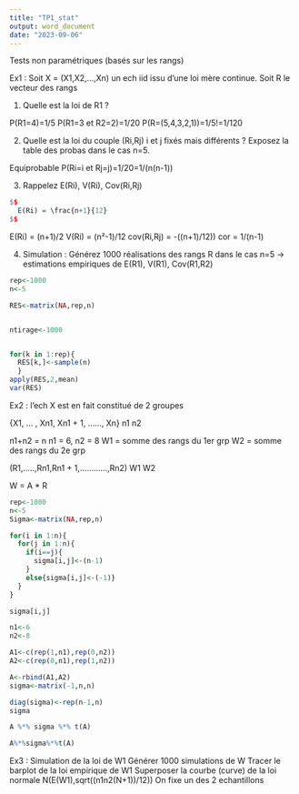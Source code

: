 ---
title: "TP1_stat"
output: word_document
date: "2023-09-06"
---

Tests non paramétriques (basés sur les rangs)

Ex1 : Soit X = (X1,X2,...,Xn) un ech iid issu d'une loi mère continue. 
Soit R le vecteur des rangs

1) Quelle  est la loi de R1 ?

P(R1=4)=1/5
P(R1=3 et R2=2)=1/20
P(R=(5,4,3,2,1))=1/5!=1/120

2) Quelle est la loi du couple (Ri,Rj) i et j fixés mais différents ?
Exposez la table des probas dans le cas n=5.

Equiprobable P(Ri=i et Rj=j)=1/20=1/(n(n-1))


3) Rappelez E(Ri), V(Ri), Cov(Ri,Rj)
```{r}
$$
  E(Ri) = \frac{n+1}{12} 
$$
```

E(Ri) = (n+1)/2
V(Ri) = (n²-1)/12
cov(Ri,Rj) = -((n+1)/12))
cor = 1/(n-1)

4) Simulation :
Générez 1000 réalisations des rangs R dans le cas n=5 -> estimations empiriques de E(R1), V(R1), Cov(R1,R2)



```{r}
rep<-1000
n<-5

RES<-matrix(NA,rep,n)


ntirage<-1000


for(k in 1:rep){
  RES[k,]<-sample(n)
  }
apply(RES,2,mean)
var(RES)
```
Ex2 : l'ech X est en fait constitué de 2 groupes 

{X1, ... , Xn1, Xn1 + 1, ......, Xn}
       n1                   n2
       
n1+n2 = n
n1 = 6, n2 = 8
W1 = somme des rangs du 1er grp
W2 = somme des rangs du 2e grp

(R1,.....,Rn1,Rn1 + 1,............,Rn2)
        W1                   W2
        
W = A * R

```{r}
rep<-1000
n<-5
Sigma<-matrix(NA,rep,n)

for(i in 1:n){
  for(j in 1:n){
    if(i==j){
      sigma[i,j]<-(n-1)
    }
    else{sigma[i,j]<-(-1)}
  }
}

sigma[i,j]
```
```{r}
n1<-6
n2<-8

A1<-c(rep(1,n1),rep(0,n2))
A2<-c(rep(0,n1),rep(1,n2))

A<-rbind(A1,A2)
sigma<-matrix(-1,n,n)

diag(sigma)<-rep(n-1,n)
sigma

A %*% sigma %*% t(A)
```

```{r}
A%*%sigma%*%t(A)
```
Ex3 : Simulation de la loi de W1 
Générer 1000 simulations de W
Tracer le barplot de la loi empirique de W1
Superposer la courbe (curve) de la loi normale N(E(W1),sqrt((n1n2(N+1))/12))
On fixe un des 2 echantillons
